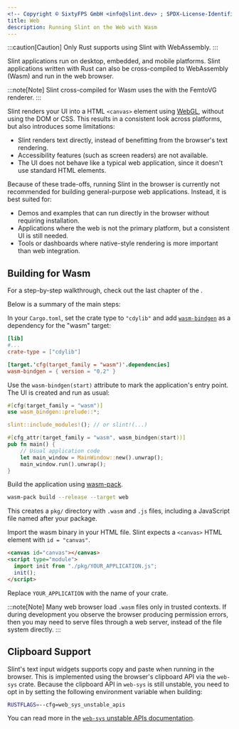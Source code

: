 ```yaml
---
<!-- Copyright © SixtyFPS GmbH <info@slint.dev> ; SPDX-License-Identifier: MIT -->
title: Web
description: Running Slint on the Web with Wasm
---
```



:::caution[Caution]
Only Rust supports using Slint with WebAssembly.
:::

Slint applications run on desktop, embedded, and mobile platforms.
Slint applications written with Rust can also be cross-compiled to WebAssembly (Wasm) and run in the web browser.

:::note[Note]
Slint cross-compiled for Wasm uses the  <Link type="WinitBackend" label="Winit backend" /> with the FemtoVG renderer.
:::

Slint renders your UI into a HTML `<canvas>` element using [WebGL](https://developer.mozilla.org/en-US/docs/Web/API/WebGL_API), without using the DOM or CSS.
This results in a consistent look across platforms, but also introduces some limitations:

* Slint renders text directly, instead of benefitting from the browser's text rendering.
* Accessibility features (such as screen readers) are not available.
* The UI does not behave like a typical web application, since it doesn't use standard HTML elements.

Because of these trade-offs, running Slint in the browser is currently not recommended for building general-purpose web applications.
Instead, it is best suited for:

* Demos and examples that can run directly in the browser without requiring installation.
* Applications where the web is not the primary platform, but a consistent UI is still needed.
* Tools or dashboards where native-style rendering is more important than web integration.


## Building for Wasm

For a step-by-step walkthrough, check out the last chapter of the <Link type="quickstart" />.

Below is a summary of the main steps:

In your `Cargo.toml`, set the crate type to `"cdylib"` and add [`wasm-bindgen`](https://wasm-bindgen.github.io/wasm-bindgen/) as a dependency for the "wasm" target:

```toml
[lib]
#...
crate-type = ["cdylib"]

[target.'cfg(target_family = "wasm")'.dependencies]
wasm-bindgen = { version = "0.2" }
```

Use the `wasm-bindgen(start)` attribute to mark the application's entry point.
The UI is created and run as usual:

```rust
#[cfg(target_family = "wasm")]
use wasm_bindgen::prelude::*;

slint::include_modules!(); // or slint!(...)

#[cfg_attr(target_family = "wasm", wasm_bindgen(start))]
pub fn main() {
    // Usual application code
    let main_window = MainWindow::new().unwrap();
    main_window.run().unwrap();
}
```

Build the application using [wasm-pack](https://drager.github.io/wasm-pack/).

```bash
wasm-pack build --release --target web
```

This creates a `pkg/` directory with `.wasm` and `.js` files, including a JavaScript file named after your package.

Import the wasm binary in your HTML file.
Slint expects a `<canvas>` HTML element with `id = "canvas"`.

```html
<canvas id="canvas"></canvas>
<script type="module">
  import init from "./pkg/YOUR_APPLICATION.js";
  init();
</script>
```

Replace `YOUR_APPLICATION` with the name of your crate.

:::note[Note]
Many web browser load `.wasm` files only in trusted contexts. If during development you observe the browser producing permission errors, then you may need to serve files through a web server, instead of the file system directly.
:::

## Clipboard Support

Slint's text input widgets supports copy and paste when running in the browser.
This is implemented using the browser's clipboard API via the `web-sys` crate.
Because the clipboard API in `web-sys` is still unstable, you need to opt in by setting the following environment variable when building:

```bash
RUSTFLAGS=--cfg=web_sys_unstable_apis
```

You can read more in the [`web-sys` unstable APIs documentation](https://wasm-bindgen.github.io/wasm-bindgen/web-sys/unstable-apis.html).

